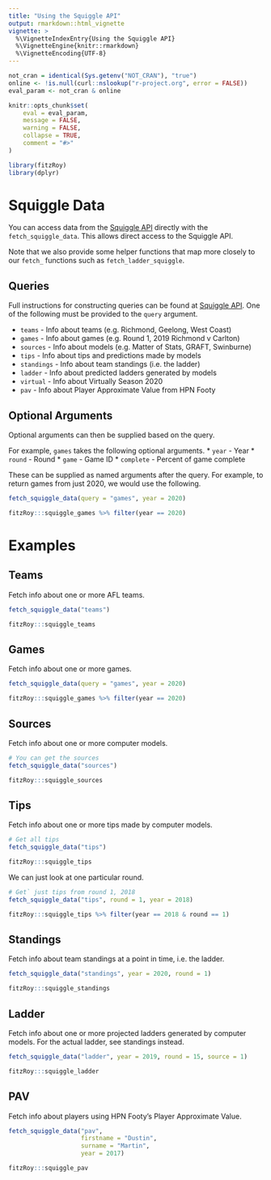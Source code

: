 ```yaml
---
title: "Using the Squiggle API"
output: rmarkdown::html_vignette
vignette: >
  %\VignetteIndexEntry{Using the Squiggle API}
  %\VignetteEngine{knitr::rmarkdown}
  %\VignetteEncoding{UTF-8}
---
```


```r
not_cran = identical(Sys.getenv("NOT_CRAN"), "true")
online <- !is.null(curl::nslookup("r-project.org", error = FALSE))
eval_param <- not_cran & online

knitr::opts_chunk$set(
	eval = eval_param,
	message = FALSE,
	warning = FALSE,
	collapse = TRUE,
	comment = "#>"
)

```

```r
library(fitzRoy)
library(dplyr)
```

# Squiggle Data
You can access data from the [Squiggle API](https://api.squiggle.com.au) directly with the `fetch_squiggle_data`. This allows direct access to the Squiggle API. 

Note that we also provide some helper functions that map more closely to our `fetch_` functions such as `fetch_ladder_squiggle`. 

## Queries
Full instructions for constructing queries can be found at [Squiggle API](https://api.squiggle.com.au). One of the following must be provided to the `query` argument. 

* `teams` - Info about teams (e.g. Richmond, Geelong, West Coast)
* `games` - Info about games (e.g. Round 1, 2019 Richmond v Carlton)
* `sources` - Info about models (e.g. Matter of Stats, GRAFT, Swinburne)
* `tips` - Info about tips and predictions made by models
* `standings` - Info about team standings (i.e. the ladder)
* `ladder` - Info about predicted ladders generated by models
* `virtual` - Info about Virtually Season 2020
* `pav` - Info about Player Approximate Value from HPN Footy

## Optional Arguments
Optional arguments can then be supplied based on the query. 

For example, `games` takes the following optional arguments.
* `year` - Year
* `round` - Round
* `game` - Game ID
* `complete` - Percent of game complete

These can be supplied as named arguments after the query. For example, to return games from just 2020, we would use the following.

```r
fetch_squiggle_data(query = "games", year = 2020)
```
```r
fitzRoy:::squiggle_games %>% filter(year == 2020)
```

# Examples
## Teams
Fetch info about one or more AFL teams. 

```r
fetch_squiggle_data("teams")

```
```r
fitzRoy:::squiggle_teams
```

## Games
Fetch info about one or more games. 
```r
fetch_squiggle_data(query = "games", year = 2020)
```
```r
fitzRoy:::squiggle_games %>% filter(year == 2020)
```

## Sources
Fetch info about one or more computer models. 
```r
# You can get the sources
fetch_squiggle_data("sources")

```
```r
fitzRoy:::squiggle_sources
```

## Tips
Fetch info about one or more tips made by computer models. 

```r
# Get all tips
fetch_squiggle_data("tips")
```
```r
fitzRoy:::squiggle_tips
```

We can just look at one particular round. 
```r
# Get` just tips from round 1, 2018
fetch_squiggle_data("tips", round = 1, year = 2018)
```
```r
fitzRoy:::squiggle_tips %>% filter(year == 2018 & round == 1)
```

## Standings

Fetch info about team standings at a point in time, i.e. the ladder. 

```r
fetch_squiggle_data("standings", year = 2020, round = 1)
```
```r
fitzRoy:::squiggle_standings
```


## Ladder

Fetch info about one or more projected ladders generated by computer models. For the actual ladder, see standings instead. 

```r
fetch_squiggle_data("ladder", year = 2019, round = 15, source = 1)
```
```r
fitzRoy:::squiggle_ladder 
```


## PAV

Fetch info about players using HPN Footy's Player Approximate Value. 

```r
fetch_squiggle_data("pav", 
                    firstname = "Dustin", 
                    surname = "Martin", 
                    year = 2017)
```
```r
fitzRoy:::squiggle_pav 
```




